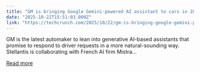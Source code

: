 ```yaml
---
title: "GM is bringing Google Gemini-powered AI assistant to cars in 2026 "
date: "2025-10-22T15:51:03.000Z"
link: "https://techcrunch.com/2025/10/22/gm-is-bringing-google-gemini-powered-ai-assistant-to-cars-in-2026/"
---
```


GM is the latest automaker to lean into generative AI-based assistants that promise to respond to driver requests in a more natural-sounding way. Stellantis is collaborating with French AI firm Mistra...

[Read more](https://techcrunch.com/2025/10/22/gm-is-bringing-google-gemini-powered-ai-assistant-to-cars-in-2026/)
